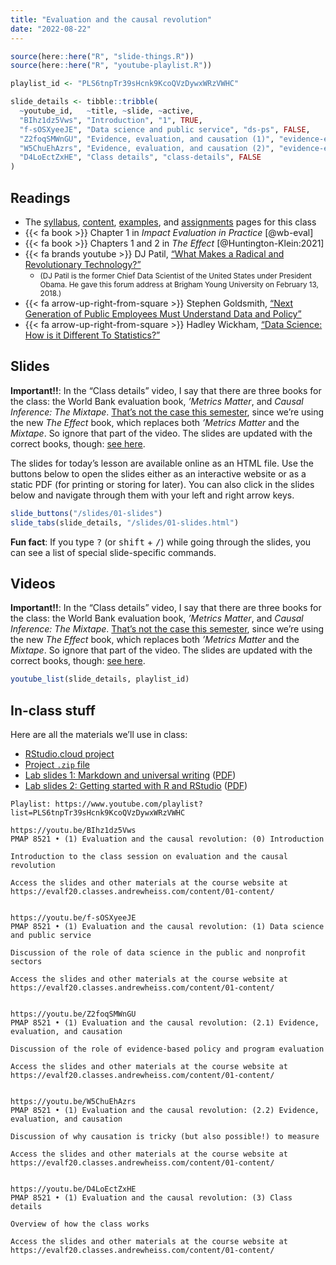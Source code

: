 ```yaml
---
title: "Evaluation and the causal revolution"
date: "2022-08-22"
---
```


```r
source(here::here("R", "slide-things.R"))
source(here::here("R", "youtube-playlist.R"))

playlist_id <- "PLS6tnpTr39sHcnk9KcoQVzDywxWRzVWHC"

slide_details <- tibble::tribble(
  ~youtube_id,   ~title, ~slide, ~active,
  "BIhz1dz5Vws", "Introduction", "1", TRUE,
  "f-sOSXyeeJE", "Data science and public service", "ds-ps", FALSE,
  "Z2foqSMWnGU", "Evidence, evaluation, and causation (1)", "evidence-evaluation-causation", FALSE,
  "W5ChuEhAzrs", "Evidence, evaluation, and causation (2)", "evidence-evaluation-causation1", FALSE,
  "D4LoEctZxHE", "Class details", "class-details", FALSE
)
```

## Readings

- The [syllabus](/syllabus.qmd), [content](/content/index.qmd), [examples](/example/index.qmd), and [assignments](/assignment/index.qmd) pages for this class
- {{< fa book >}} Chapter 1 in *Impact Evaluation in Practice* [@wb-eval]
- {{< fa book >}} Chapters 1 and 2 in *The Effect* [@Huntington-Klein:2021]
- {{< fa brands youtube >}} DJ Patil, ["What Makes a Radical and Revolutionary Technology?"](https://www.youtube.com/watch?v=UOoMzaWOQJA) 
    - <small>(DJ Patil is the former Chief Data Scientist of the United States under President Obama. He gave this forum address at Brigham Young University on February 13, 2018.)</small>
- {{< fa arrow-up-right-from-square >}} Stephen Goldsmith, ["Next Generation of Public Employees Must Understand Data and Policy"](http://www.govtech.com/opinion/Next-Generation-Public-Employees-Must-Understand-Data-Policy.html)
- {{< fa arrow-up-right-from-square >}} Hadley Wickham, ["Data Science: How is it Different To Statistics?"](http://bulletin.imstat.org/2014/09/data-science-how-is-it-different-to-statistics%E2%80%89/)


## Slides

:::{.callout-warning}
**Important!!**: In the "Class details" video, I say that there are three books for the class: the World Bank evaluation book, *'Metrics Matter*, and *Causal Inference: The Mixtape*. [That's not the case this semester](/syllabus.qmd#books), since we're using the new *The Effect* book, which replaces both *'Metrics Matter* and the *Mixtape*. So ignore that part of the video. The slides are updated with the correct books, though: [see here](/slides/01-slides.html#85).
:::

The slides for today's lesson are available online as an HTML file. Use the buttons below to open the slides either as an interactive website or as a static PDF (for printing or storing for later). You can also click in the slides below and navigate through them with your left and right arrow keys.

```r
slide_buttons("/slides/01-slides")
slide_tabs(slide_details, "/slides/01-slides.html")
```

:::{.callout-tip}
**Fun fact**: If you type <kbd>?</kbd> (or <kbd>shift</kbd> + <kbd>/</kbd>) while going through the slides, you can see a list of special slide-specific commands.
:::


## Videos

:::{.callout-warning}
**Important!!**: In the "Class details" video, I say that there are three books for the class: the World Bank evaluation book, *'Metrics Matter*, and *Causal Inference: The Mixtape*. [That's not the case this semester](/syllabus/#books), since we're using the new *The Effect* book, which replaces both *'Metrics Matter* and the *Mixtape*. So ignore that part of the video. The slides are updated with the correct books, though: [see here](/slides/01-slides.html#85).
:::

```r
youtube_list(slide_details, playlist_id)
```


## In-class stuff

Here are all the materials we'll use in class:

- [RStudio.cloud project]()
- [Project `.zip` file](/projects/01-class.zip)
- [Lab slides 1: Markdown and universal writing](/slides/01-class_01_markdown-writing.html) ([PDF](/slides/01-class_01_markdown-writing.pdf))
- [Lab slides 2: Getting started with R and RStudio](/slides/01-class_02-getting-started.html) ([PDF](/slides/01-class_02-getting-started.pdf))


```verbatim
Playlist: https://www.youtube.com/playlist?list=PLS6tnpTr39sHcnk9KcoQVzDywxWRzVWHC

https://youtu.be/BIhz1dz5Vws
PMAP 8521 • (1) Evaluation and the causal revolution: (0) Introduction

Introduction to the class session on evaluation and the causal revolution

Access the slides and other materials at the course website at https://evalf20.classes.andrewheiss.com/content/01-content/


https://youtu.be/f-sOSXyeeJE
PMAP 8521 • (1) Evaluation and the causal revolution: (1) Data science and public service

Discussion of the role of data science in the public and nonprofit sectors

Access the slides and other materials at the course website at https://evalf20.classes.andrewheiss.com/content/01-content/

  
https://youtu.be/Z2foqSMWnGU
PMAP 8521 • (1) Evaluation and the causal revolution: (2.1) Evidence, evaluation, and causation

Discussion of the role of evidence-based policy and program evaluation

Access the slides and other materials at the course website at https://evalf20.classes.andrewheiss.com/content/01-content/


https://youtu.be/W5ChuEhAzrs
PMAP 8521 • (1) Evaluation and the causal revolution: (2.2) Evidence, evaluation, and causation

Discussion of why causation is tricky (but also possible!) to measure

Access the slides and other materials at the course website at https://evalf20.classes.andrewheiss.com/content/01-content/


https://youtu.be/D4LoEctZxHE
PMAP 8521 • (1) Evaluation and the causal revolution: (3) Class details

Overview of how the class works

Access the slides and other materials at the course website at https://evalf20.classes.andrewheiss.com/content/01-content/
```
